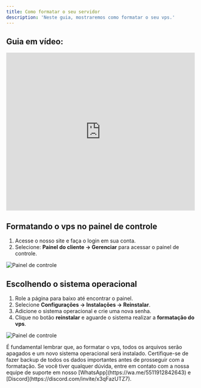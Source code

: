 ```yaml
---
title: Como formatar o seu servidor
description: 'Neste guia, mostraremos como formatar o seu vps.'
---
```


## Guia em vídeo:
<iframe
  width="100%"
  height="422"
  src="https://www.youtube.com/embed/rJ1h3FAFXe4?si=GpBmzygQxYxbee1B"
  title="YouTube video player"
  frameborder="0"
  allow="accelerometer; autoplay; clipboard-write; encrypted-media; gyroscope; picture-in-picture"
  allowfullscreen
></iframe>

## Formatando o vps no painel de controle
1. Acesse o nosso site e faça o login em sua conta. 
2. Selecione: **Painel do cliente -> Gerenciar** para acessar o painel de controle.

<img
  className="block"
  src="/images/painel-de-controle.png"
  alt="Painel de controle"
/>

## Escolhendo o sistema operacional

1. Role a página para baixo até encontrar o painel.
2. Selecione **Configurações -> Instalações ->  Reinstalar**.
3. Adicione o sistema operacional e crie uma nova senha.
5. Clique no botão **reinstalar** e aguarde o sistema realizar a **formatação do vps**.

<img
  className="block"
  src="/images/vps-formatar.png"
  alt="Painel de controle"
/>

<Warning>
É fundamental lembrar que, ao formatar o vps, todos os arquivos serão apagados e um novo sistema operacional será instalado. Certifique-se de fazer backup de todos os dados importantes antes de prosseguir com a formatação.
</Warning>

<Check>
Se você tiver qualquer dúvida, entre em contato com a nossa equipe de suporte
em nosso [WhatsApp](https://wa.me/5511912842643) 
e [Discord](https://discord.com/invite/x3qFazUTZ7).
</Check>